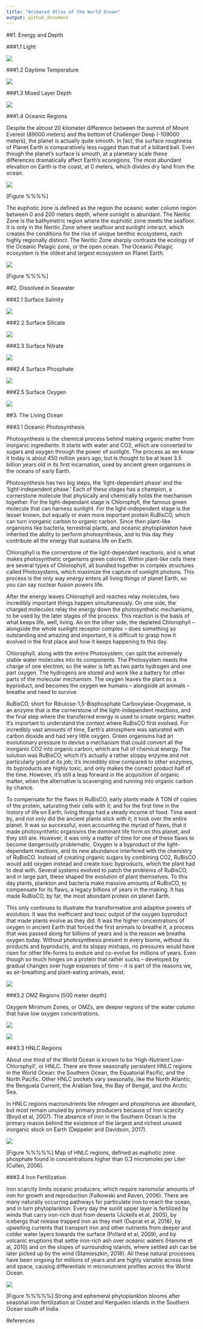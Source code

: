 ```yaml
---
title: "Animated Atlas of the World Ocean"
output: github_document
---
```


##1. Energy and Depth

###1.1 Light



![](https://raw.githubusercontent.com/dirediredock/Ocean_Maps/master/LightGIF.gif)

###1.2 Daytime Temperature



![](https://raw.githubusercontent.com/dirediredock/Ocean_Maps/master/DayTemperatureGIF.gif)

###1.3 Mixed Layer Depth



![](https://raw.githubusercontent.com/dirediredock/Ocean_Maps/master/MixedLayerDepthGIF.gif)

###1.4 Oceanic Regions

Despite the almost 20 kilometer difference between the summit of Mount Everest (89000 meters) and the bottom of Challenger Deep (-109000 meters), the planet is actually quite smooth. In fact, the surface roughness of Planet Earth is comparatively less rugged than that of a billiard ball. Even though the planet’s surface is smooth, at a planetary scale these differences dramatically affect Earth's ecoregions. The most abundant elevation on Earth is the coast, at 0 meters, which divides dry land from the ocean.

![](https://raw.githubusercontent.com/dirediredock/Ocean_Maps/master/ElevationGIF.gif)

[Figure %%%%]

The euphotic zone is defined as the region the oceanic water column region between 0 and 200 meters depth, where sunlight is abundant. The Neritic Zone is the bathymetric region where the euphotic zone meets the seafloor. It is only in the Neritic Zone where seafloor and sunlight interact, which creates the conditions for the rise of unique benthic ecosystems, each highly regionally distinct. The Neritic Zone sharply contrasts the ecology of the Oceanic Pelagic zone, or the open ocean. The Oceanic Pelagic ecosystem is the oldest and largest ecosystem on Planet Earth.

![](https://raw.githubusercontent.com/dirediredock/Ocean_Maps/master/NeriticZone.png)

[Figure %%%%]

##2. Dissolved in Seawater

###2.1 Surface Salinity



![](https://raw.githubusercontent.com/dirediredock/Ocean_Maps/master/SalinityGIF.gif)

###2.2 Surface Silicate



![](https://raw.githubusercontent.com/dirediredock/Ocean_Maps/master/SilicateGIF.gif)

###2.3 Surface Nitrate



![](https://raw.githubusercontent.com/dirediredock/Ocean_Maps/master/NitrateGIF.gif)

###2.4 Surface Phosphate



![](https://raw.githubusercontent.com/dirediredock/Ocean_Maps/master/PhosphateGIF.gif)

###2.5 Surface Oxygen



![](https://raw.githubusercontent.com/dirediredock/Ocean_Maps/master/SurfaceOxygenGIF.gif)


##3. The Living Ocean

###3.1 Oceanic Photosynthesis

Photosynthesis is the chemical process behind making organic matter from inorganic ingredients. It starts with water and CO2, which are converted to sugars and oxygen through the power of sunlight. The process as we know it today is about 450 million years ago, but is thought to be at least 3.5 billion years old in its first incarnation, used by ancient green organisms in the oceans of early Earth. 

Photosynthesis has two big steps, the ‘light-dependant phase’ and the ‘light-independent phase.’ Each of these stages has a champion, a cornerstone molecule that physically and chemically holds the mechanism together. For the light-dependant stage is Chlorophyll, the famous green molecule that can harness sunlight. For the light-independent stage is the lesser known, but equally or even more important protein RuBisCO, which can turn inorganic carbon to organic carbon. Since then plant-like organisms like bacteria, terrestrial plants, and oceanic phytoplankton have inherited the ability to perform photosynthesis, and to this day they contribute all the energy that sustains life on Earth. 

Chlorophyll is the cornerstone of the light-dependant reactions, and is what makes photosynthetic organisms green colored. Within plant-like cells there are several types of Chlorophyll, all bundled together in complex structures called Photosystems, which maximize the capture of sunlight photons. This process is the only way energy enters all living things of planet Earth, so you can say nuclear fusion powers life. 

After the energy leaves Chlorophyll and reaches relay molecules, two incredibly important things happen simultaneously. On one side, the charged molecules relay the energy down the photosynthetic mechanisms, to be used by the later stages of the process. This reaction is the basis of what keeps life, well, living. An on the other side, the depleted Chlorophyll – alongside the whole sunlight receptor complex – does something so outstanding and amazing and important, it is difficult to grasp how it evolved in the first place and how it keeps happening to this day. 

Chlorophyll, along with the entire Photosystem, can split the extremely stable water molecules into its components. The Photosystem needs the charge of one electron, so the water is left as two parts hydrogen and one part oxygen. The hydrogens are stored and work like a battery for other parts of the molecular mechanism. The oxygen leaves the plant as a byproduct, and becomes the oxygen we humans – alongside all animals – breathe and need to survive. 

RuBisCO, short for Ribulose-1,5-Bisphosphate Carboxylase-Oxygenase, is an enzyme that is the cornerstone of the light-independent reactions, and the final step where the transferred energy is used to create organic matter. It’s important to understand the context where RuBisCO first evolved. For incredibly vast amounts of time, Earth’s atmosphere was saturated with carbon dioxide and had very little oxygen. Green organisms had an evolutionary pressure to devise a mechanism that could convert all the inorganic CO2 into organic carbon, which are full of chemical energy. The solution was RuBisCO, which it’s actually a rather sloppy enzyme and not particularly good at its job; it’s incredibly slow compared to other enzymes, its byproducts are highly toxic, and only makes the correct product half of the time. However, it’s still a leap forward in the acquisition of organic matter, when the alternative is scavenging and running into organic carbon by chance. 

To compensate for the flaws in RuBisCO, early plants made A TON of copies of the protein, saturating their cells with it; and for the first time in the history of life on Earth, living things had a steady income of food. Time went by, and not only did the ancient plants stick with it; it took over the entire planet. It was so successful, even accounting the myriad of flaws, that it made photosynthetic organisms the dominant life form on this planet, and they still are. However, it was only a matter of time for one of these flaws to become dangerously problematic. Oxygen is a byproduct of the light-dependant reactions, and its new abundance interfered with the chemistry of RuBisCO. Instead of creating organic sugars by combining CO2, RuBisCO would add oxygen instead and create toxic byproducts, which the plant had to deal with. Several systems evolved to patch the problems of RuBisCO, and in large part, these shaped the evolution of plant themselves. To this day plants, plankton and bacteria make massive amounts of RuBisCO, to compensate for its flaws, a legacy billions of years in the making. It has made RuBisCO, by far, the most abundant protein on planet Earth. 

This only continues to illustrate the transformative and adaptive powers of evolution. It was the inefficient and toxic output of the oxygen byproduct that made plants evolve as they did. It was the higher concentrations of oxygen in ancient Earth that forced the first animals to breathe it, a process that was passed along for billions of years and is the reason we breathe oxygen today. Without photosynthesis present in every biome, without its products and byproducts, and its sloppy mishaps, no pressures would have risen for other life-forms to endure and co-evolve for millions of years. Even though so much hinges on a protein that rather sucks – developed by gradual changes over huge expanses of time – it is part of the reasons we, as air-breathing and plant-eating animals, exist. 

![](https://raw.githubusercontent.com/dirediredock/Ocean_Maps/master/ChlorophyllGIF.gif)

###3.2 OMZ Regions [500 meter depth]

Oxygem Minimum Zones, or OMZs, are deeper regions of the water column that have low oxygen concentrations.


![](https://raw.githubusercontent.com/dirediredock/Ocean_Maps/master/500deepOxygenGIF.gif)




![](https://raw.githubusercontent.com/dirediredock/Ocean_Maps/master/500depthRespirationGIF.gif)

###3.3 HNLC Regions

About one third of the World Ocean is known to be 'High-Nutrient Low-Chlorophyll', or HNLC. There are three seasonally persistent HNLC regions in the World Ocean: the Southern Ocean, the Equatorial Pacific, and the North Pacific. Other HNLC pockets vary seasonally, like the North Atlantic, the Benguela Current, the Arabian Sea, the Bay of Bengal, and the Arctic Sea.

In HNLC regions macronutrients like nitrogen and phosphorus are abundant, but most remain unused by primary producers because of iron scarcity (Boyd et al, 2007). The absence of iron in the Southern Ocean is the primary reason behind the existence of the largest and richest unused inorganic stock on Earth (Deppeler and Davidson, 2017).

![](https://raw.githubusercontent.com/dirediredock/Ocean_Maps/master/HNLC.gif)

[Figure %%%%%] Map of HNLC regions, defined as euphotic zone phosphate found in concentrations higher than 0.3 micromoles per Liter (Cullen, 2006). 

###3.4 Iron Fertilization

Iron scarcity limits oceanic producers, which require nanomolar amounts of iron for growth and reproduction (Falkowski and Raven, 2006). There are many naturally occurring pathways for particulate iron to reach the ocean, and in turn phytoplankton. Every day the sunlit upper layer is fertilized by winds that carry iron-rich dust from deserts (Jickells et al, 2005), by icebergs that release trapped iron as they melt (Duprat et al, 2016), by upwelling currents that transport iron and other nutrients from deeper and colder water layers towards the surface (Pollard et al, 2009), and by volcanic eruptions that settle iron-rich ash over oceanic waters (Hamme et al, 2010) and on the slopes of surrounding islands, where settled ash can be later picked up by the wind (Stamieszkin, 2018). All these natural processes have been ongoing for millions of years and are highly variable across time and space, causing differentials in micronutrient profiles across the World Ocean.

![](https://raw.githubusercontent.com/dirediredock/Ocean_Maps/master/KerguelenGIF.gif)

[Figure %%%%%] Strong and ephemeral phytoplankton blooms after seasonal iron fertilization at Crozet and Kerguelen islands in the Southern Ocean south of India.

References


